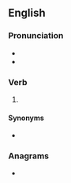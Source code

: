 ==English==

===Pronunciation===
* {{IPA|en|/ˈstɹɔʊv/}}
* {{rhymes|en|əʊv}}

===Verb===
{{head|en|verb form}}

# {{en-simple past of|strive}}

====Synonyms====
* {{l|en|strived}}

===Anagrams===
* {{anagrams|en|a=eorstv|Stover|orvets|rovest|storve|stover|troves|voters}}